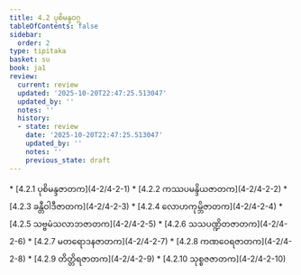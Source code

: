 ```yaml
---
title: 4.2 ပုစိမန္ဒဝဂ္ဂ
tableOfContents: false
sidebar:
  order: 2
type: tipitaka
basket: su
book: ja1
review:
  current: review
  updated: '2025-10-20T22:47:25.513047'
  updated_by: ''
  notes: ''
  history:
  - state: review
    date: '2025-10-20T22:47:25.513047'
    updated_by: ''
    notes: ''
    previous_state: draft
---
```



<DynamicBreadcrumb />


<ReviewStatus review={frontmatter.review} showDetails={true} />

<HypothesisAnnotation frontmatter={frontmatter} />



<TableOfContents book="ja1" section="4.2">
* [4.2.1 ပုစိမန္ဒဇာတက](4-2/4-2-1)
* [4.2.2 ကဿပမန္ဒိယဇာတက](4-2/4-2-2)
* [4.2.3 ခန္တီဝါဒီဇာတက](4-2/4-2-3)
* [4.2.4 လောဟကုမ္ဘိဇာတက](4-2/4-2-4)
* [4.2.5 သဗ္ဗမံသလာဘဇာတက](4-2/4-2-5)
* [4.2.6 သသပဏ္ဍိတဇာတက](4-2/4-2-6)
* [4.2.7 မတရောဒနဇာတက](4-2/4-2-7)
* [4.2.8 ကဏဝေရဇာတက](4-2/4-2-8)
* [4.2.9 တိတ္တိရဇာတက](4-2/4-2-9)
* [4.2.10 သုစ္စဇဇာတက](4-2/4-2-10)
</TableOfContents>
